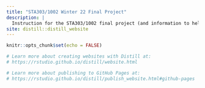 ```yaml
---
title: "STA303/1002 Winter 22 Final Project"
description: |
  Instruction for the STA303/1002 final project (and information to help prospective employers/clients, interested 2nd cousins and whoever else better understand student achievements and skills).
site: distill::distill_website
---
```


```r
knitr::opts_chunk$set(echo = FALSE)

# Learn more about creating websites with Distill at:
# https://rstudio.github.io/distill/website.html

# Learn more about publishing to GitHub Pages at:
# https://rstudio.github.io/distill/publish_website.html#github-pages

```


